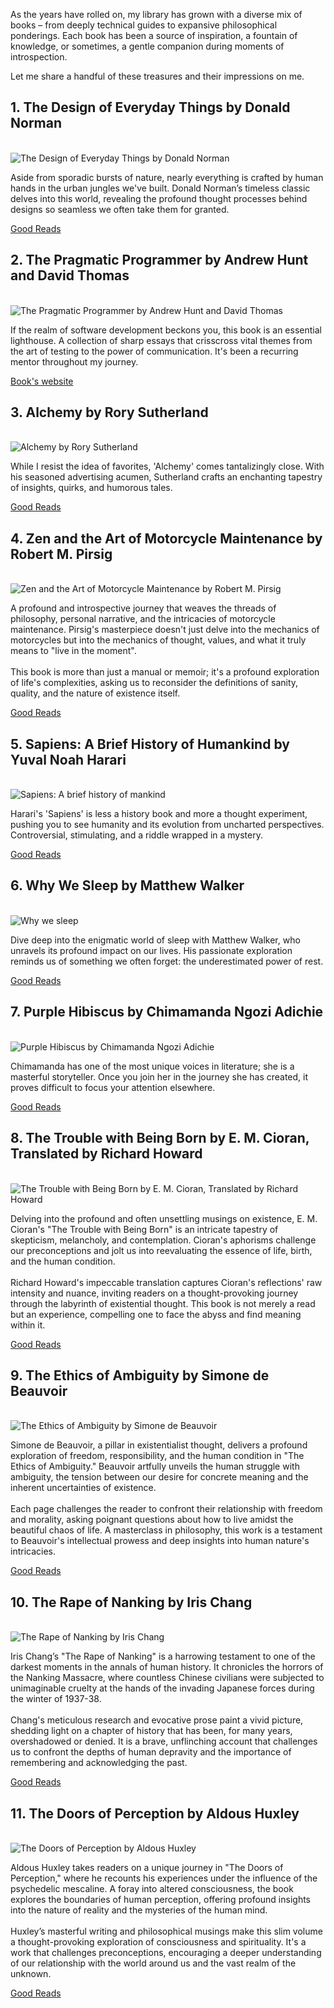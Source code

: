 As the years have rolled on, my library has grown with a diverse mix of books – from deeply technical guides to expansive philosophical ponderings. Each book has been a source of inspiration, a fountain of knowledge, or sometimes, a gentle companion during moments of introspection.

Let me share a handful of these treasures and their impressions on me.

<div class="markdown-spacer"></div>

<article>
<h2>1. The Design of Everyday Things by Donald Norman</h2>
<br />

<div class="markdown-grid-content-description-layout">
  <div>
    <img class="markdown-image-contain" src="https://res.cloudinary.com/dch8jsjcf/image/upload/v1678921823/likes/books/The_Design_of_Everyday_Things_no2e4u.jpg" alt="The Design of Everyday Things by Donald Norman" />
  </div>
  <div>
    <p>
      Aside from sporadic bursts of nature, nearly everything is crafted by human hands in the urban jungles we've built. Donald Norman’s timeless classic delves into this world, revealing the profound thought processes behind designs so seamless we often take them for granted.
    </p>
  </div>
</div>
<div class="markdown-spacer-small"></div>
<a class="markdown-external-link" href="https://www.goodreads.com/book/show/840.The_Design_of_Everyday_Things" target="_blank" rel="noopener noreferrer"><span>Good Reads</span></a>
</article>

<div class="markdown-spacer"></div>

<article>
<h2>2. The Pragmatic Programmer by Andrew Hunt and David Thomas</h2>
<br />

<div class="markdown-grid-content-description-layout">
  <div>
    <img class="markdown-image-contain" src="https://res.cloudinary.com/dch8jsjcf/image/upload/v1678921823/likes/books/pragmaticprogrammer_prpcuq.jpg" alt="The Pragmatic Programmer by Andrew Hunt and David Thomas" />
  </div>
  <div>
    <p>
      If the realm of software development beckons you, this book is an essential lighthouse. A collection of sharp essays that crisscross vital themes from the art of testing to the power of communication. It's been a recurring mentor throughout my journey.
    </p>
  </div>
</div>
<div class="markdown-spacer-small"></div>
<a
  class="markdown-external-link"
  href="https://pragprog.com/titles/tpp20/the-pragmatic-programmer-20th-anniversary-edition/"
  target="_blank"
  rel="noopener noreferrer"
>
  <span>Book's website</span>
</a>
</article>

<div class="markdown-spacer"></div>

<article>
<h2>3. Alchemy by Rory Sutherland</h2>
<br />

<div class="markdown-grid-content-description-layout">
  <div>
    <img class="markdown-image-contain" src="https://res.cloudinary.com/dch8jsjcf/image/upload/v1678921824/likes/books/Alchemy-_The_Dark_Art_and_Curious_Science_of_Creating_Magic_in_Brands_Business_and_Life_oz3gz5.jpg" alt="Alchemy by Rory Sutherland" />
  </div>
  <div>
    <p>
      While I resist the idea of favorites, 'Alchemy' comes tantalizingly close. With his seasoned advertising acumen, Sutherland crafts an enchanting tapestry of insights, quirks, and humorous tales.
    </p>
  </div>
</div>
<div class="markdown-spacer-small"></div>
<a class="markdown-external-link" href="https://www.goodreads.com/book/show/26210508-alchemy?ref=nav_sb_ss_1_13" target="_blank" rel="noopener noreferrer"><span>Good Reads</span></a>
</article>

<div class="markdown-spacer"></div>

<article>
<h2>4. Zen and the Art of Motorcycle Maintenance by Robert M. Pirsig</h2>

<br />

<div class="markdown-grid-content-description-layout">
  <div>
    <img class="markdown-image-contain" src="https://res.cloudinary.com/dch8jsjcf/image/upload/v1678921837/likes/books/Zen_and_the_Art_of_Motorcycle_Maintenance-_An_Inquiry_Into_Values_fhmydv.jpg" alt="Zen and the Art of Motorcycle Maintenance by Robert M. Pirsig" />
  </div>
  <div>
    <p>
      A profound and introspective journey that weaves the threads of philosophy, personal narrative, and the intricacies of motorcycle maintenance. Pirsig's masterpiece doesn't just delve into the mechanics of motorcycles but into the mechanics of thought, values, and what it truly means to "live in the moment".
      <br /><br />
      This book is more than just a manual or memoir; it's a profound exploration of life's complexities, asking us to reconsider the definitions of sanity, quality, and the nature of existence itself.
    </p>
  </div>
</div>
<div class="markdown-spacer-small"></div>
<a class="markdown-external-link" href="https://www.goodreads.com/book/show/629.Zen_and_the_Art_of_Motorcycle_Maintenance" target="_blank" rel="noopener noreferrer"><span>Good Reads</span></a>
</article>

<div class="markdown-spacer"></div>

<article>
<h2>5. Sapiens: A Brief History of Humankind by Yuval Noah Harari</h2>
<br />

<div class="markdown-grid-content-description-layout">
  <div>
    <img class="markdown-image-contain" src="https://res.cloudinary.com/dch8jsjcf/image/upload/v1678936167/likes/books/sapiens_ggih4r.jpg" alt="Sapiens: A brief history of mankind" />
  </div>
  <div>
    <p>
      Harari's 'Sapiens' is less a history book and more a thought experiment, pushing you to see humanity and its evolution from uncharted perspectives. Controversial, stimulating, and a riddle wrapped in a mystery.
    </p>
  </div>
</div>
<div class="markdown-spacer-small"></div>
<a class="markdown-external-link" href="https://www.goodreads.com/book/show/23692271-sapiens?ac=1&from_search=true&qid=3ZQZ2Z2Z2Z&rank=1" target="_blank" rel="noopener noreferrer"><span>Good Reads</span></a>
</article>

<div class="markdown-spacer"></div>

<article>
<h2>6. Why We Sleep by Matthew Walker</h2>
<br />

<div class="markdown-grid-content-description-layout">
    <div>
      <img class="markdown-image-contain" src="https://res.cloudinary.com/dch8jsjcf/image/upload/v1678937164/likes/books/whywesleep_ecjmg0.jpg" alt="Why we sleep" />
    </div>
    <div>
      <p>
        Dive deep into the enigmatic world of sleep with Matthew Walker, who unravels its profound impact on our lives. His passionate exploration reminds us of something we often forget: the underestimated power of rest.
      </p>
    </div>
  </div>
  <div class="markdown-spacer-small"></div>
  <a class="markdown-external-link" href="https://www.goodreads.com/book/show/34466963-why-we-sleep" target="_blank" rel="noopener noreferrer"><span>Good Reads</span></a>
</article>

<div class="markdown-spacer"></div>

<article>
<h2>7. Purple Hibiscus by Chimamanda Ngozi Adichie</h2>

<br />

  <div class="markdown-grid-content-description-layout">
    <div>
      <img class="markdown-image-contain" src="https://res.cloudinary.com/dch8jsjcf/image/upload/v1678983365/likes/books/purplehibiscus_e1diqo.jpg" alt="Purple Hibiscus by Chimamanda Ngozi Adichie" />
    </div>
    <div>
      <p>
        Chimamanda has one of the most unique voices in literature; she is a masterful storyteller. Once you join her in the journey she has created, it proves difficult to focus your attention elsewhere.
      </p>
    </div>
  </div>
  <div class="markdown-spacer-small"></div>
  <a class="markdown-external-link" href="https://www.goodreads.com/book/show/102846.Purple_Hibiscus" target="_blank" rel="noopener noreferrer"><span>Good Reads</span></a>
</article>

<div class="markdown-spacer"></div>

<article>
<h2>8. The Trouble with Being Born by E. M. Cioran, Translated by Richard Howard</h2>

<br />

<div class="markdown-grid-content-description-layout">
  <div>
    <img class="markdown-image-contain" src="https://res.cloudinary.com/dch8jsjcf/image/upload/v1692311018/B07D1GC9NX.01.MAIN._SCRM__smagn2.jpg" alt="The Trouble with Being Born by E. M. Cioran, Translated by Richard Howard" />
  </div>
  <div>
    <p>
      Delving into the profound and often unsettling musings on existence, E. M. Cioran's "The Trouble with Being Born" is an intricate tapestry of skepticism, melancholy, and contemplation. Cioran's aphorisms challenge our preconceptions and jolt us into reevaluating the essence of life, birth, and the human condition.
      <br /><br />
      Richard Howard's impeccable translation captures Cioran's reflections' raw intensity and nuance, inviting readers on a thought-provoking journey through the labyrinth of existential thought. This book is not merely a read but an experience, compelling one to face the abyss and find meaning within it.
    </p>
  </div>
</div>
<div class="markdown-spacer-small"></div>
<a class="markdown-external-link" href="https://www.goodreads.com/book/show/27415.The_Trouble_with_Being_Born" target="_blank" rel="noopener noreferrer"><span>Good Reads</span></a>
</article>

<div class="markdown-spacer"></div>

<article>
<h2>9. The Ethics of Ambiguity by Simone de Beauvoir</h2>

<br />

<div class="markdown-grid-content-description-layout">
  <div>
    <img class="markdown-image-contain" src="https://res.cloudinary.com/dch8jsjcf/image/upload/v1692311227/B07CRS1XMF.01.MAIN._SCRM__fprcjf.jpg" alt="The Ethics of Ambiguity by Simone de Beauvoir" />
  </div>
  <div>
    <p>
      Simone de Beauvoir, a pillar in existentialist thought, delivers a profound exploration of freedom, responsibility, and the human condition in "The Ethics of Ambiguity." Beauvoir artfully unveils the human struggle with ambiguity, the tension between our desire for concrete meaning and the inherent uncertainties of existence.
      <br /><br />
      Each page challenges the reader to confront their relationship with freedom and morality, asking poignant questions about how to live amidst the beautiful chaos of life. A masterclass in philosophy, this work is a testament to Beauvoir's intellectual prowess and deep insights into human nature's intricacies.
    </p>
  </div>
</div>
<div class="markdown-spacer-small"></div>
<a class="markdown-external-link" href="https://www.goodreads.com/book/show/1732285.The_Ethics_of_Ambiguity" target="_blank" rel="noopener noreferrer"><span>Good Reads</span></a>
</article>

<div class="markdown-spacer"></div>

<article>
<h2>10. The Rape of Nanking by Iris Chang</h2>

<br />

<div class="markdown-grid-content-description-layout">
  <div>
    <img class="markdown-image-contain" src="https://res.cloudinary.com/dch8jsjcf/image/upload/v1692311420/B005XQ973M.01.MAIN._SCRM__jut5qx.jpg" alt="The Rape of Nanking by Iris Chang" />
  </div>
  <div>
    <p>
      Iris Chang’s "The Rape of Nanking" is a harrowing testament to one of the darkest moments in the annals of human history. It chronicles the horrors of the Nanking Massacre, where countless Chinese civilians were subjected to unimaginable cruelty at the hands of the invading Japanese forces during the winter of 1937-38.
      <br /><br />
      Chang's meticulous research and evocative prose paint a vivid picture, shedding light on a chapter of history that has been, for many years, overshadowed or denied. It is a brave, unflinching account that challenges us to confront the depths of human depravity and the importance of remembering and acknowledging the past. 
    </p>
  </div>
</div>
<div class="markdown-spacer-small"></div>
<a class="markdown-external-link" href="https://www.goodreads.com/book/show/51666.The_Rape_of_Nanking" target="_blank" rel="noopener noreferrer"><span>Good Reads</span></a>
</article>

<div class="markdown-spacer"></div>

<article>
<h2>11. The Doors of Perception by Aldous Huxley</h2>

<br />

<div class="markdown-grid-content-description-layout">
  <div>
    <img class="markdown-image-contain" src="https://res.cloudinary.com/dch8jsjcf/image/upload/v1692311513/B002PEP4QY.01.MAIN._SCRM__jaoyte.jpg" alt="The Doors of Perception by Aldous Huxley" />
  </div>
  <div>
    <p>
      Aldous Huxley takes readers on a unique journey in "The Doors of Perception," where he recounts his experiences under the influence of the psychedelic mescaline. A foray into altered consciousness, the book explores the boundaries of human perception, offering profound insights into the nature of reality and the mysteries of the human mind.
      <br /><br />
      Huxley’s masterful writing and philosophical musings make this slim volume a thought-provoking exploration of consciousness and spirituality. It's a work that challenges preconceptions, encouraging a deeper understanding of our relationship with the world around us and the vast realm of the unknown.
    </p>
  </div>
</div>
<div class="markdown-spacer-small"></div>
<a class="markdown-external-link" href="https://www.goodreads.com/book/show/5482.The_Doors_of_Perception_Heaven_and_Hell" target="_blank" rel="noopener noreferrer"><span>Good Reads</span></a>
</article>
